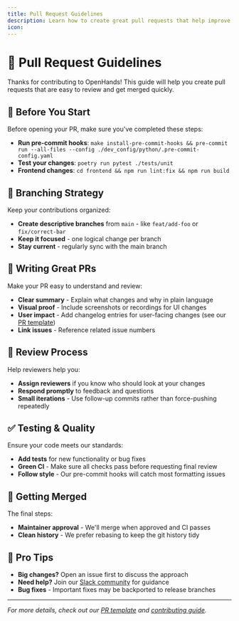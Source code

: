 ```yaml
---
title: Pull Request Guidelines
description: Learn how to create great pull requests that help improve OpenHands
icon:
---
```


# 🔄 Pull Request Guidelines

Thanks for contributing to OpenHands! This guide will help you create pull requests that are easy to review and get merged quickly.

## 🚀 Before You Start

Before opening your PR, make sure you've completed these steps:

- **Run pre-commit hooks**: `make install-pre-commit-hooks && pre-commit run --all-files --config ./dev_config/python/.pre-commit-config.yaml`
- **Test your changes**: `poetry run pytest ./tests/unit`
- **Frontend changes**: `cd frontend && npm run lint:fix && npm run build`

## 🌿 Branching Strategy

Keep your contributions organized:

- **Create descriptive branches** from `main` - like `feat/add-foo` or `fix/correct-bar`
- **Keep it focused** - one logical change per branch
- **Stay current** - regularly sync with the main branch

## 📝 Writing Great PRs

Make your PR easy to understand and review:

- **Clear summary** - Explain what changes and why in plain language
- **Visual proof** - Include screenshots or recordings for UI changes
- **User impact** - Add changelog entries for user-facing changes (see our [PR template](https://github.com/All-Hands-AI/OpenHands/blob/main/.github/pull_request_template.md))
- **Link issues** - Reference related issue numbers

## 👀 Review Process

Help reviewers help you:

- **Assign reviewers** if you know who should look at your changes
- **Respond promptly** to feedback and questions
- **Small iterations** - Use follow-up commits rather than force-pushing repeatedly

## ✅ Testing & Quality

Ensure your code meets our standards:

- **Add tests** for new functionality or bug fixes
- **Green CI** - Make sure all checks pass before requesting final review
- **Follow style** - Our pre-commit hooks will catch most formatting issues

## 🎯 Getting Merged

The final steps:

- **Maintainer approval** - We'll merge when approved and CI passes
- **Clean history** - We prefer rebasing to keep the git history tidy

## 🔧 Pro Tips

- **Big changes?** Open an issue first to discuss the approach
- **Need help?** Join our [Slack community](https://dub.sh/openhands) for guidance
- **Bug fixes** - Important fixes may be backported to release branches

---

*For more details, check out our [PR template](https://github.com/All-Hands-AI/OpenHands/blob/main/.github/pull_request_template.md) and [contributing guide](https://github.com/All-Hands-AI/OpenHands/blob/main/CONTRIBUTING.md).*
